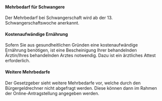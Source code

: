 #### Mehrbedarf für Schwangere

Der Mehrbedarf bei Schwangerschaft wird ab der 13. Schwangerschaftswoche anerkannt.

#### Kostenaufwändige Ernährung

Sofern Sie aus gesundheitlichen Gründen eine kostenaufwändige Ernährung benötigen, ist eine Bescheinigung Ihrer behandelnden Ärztin/Ihres behandelnden Arztes notwendig. Dazu ist ein ärztliches Attest erforderlich.

#### Weitere Mehrbedarfe

Der Gesetzgeber sieht weitere Mehrbedarfe vor, welche durch den Bürgergeldrechner nicht abgefragt werden. Diese können dann im Rahmen der Online-Antragstellung angegeben werden.

